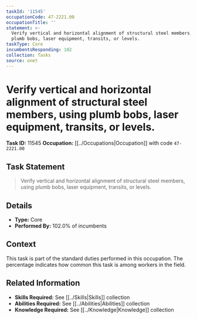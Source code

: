 ```yaml
---
taskId: '11545'
occupationCode: 47-2221.00
occupationTitle: ''
statement: >-
  Verify vertical and horizontal alignment of structural steel members, using
  plumb bobs, laser equipment, transits, or levels.
taskType: Core
incumbentsResponding: 102
collection: Tasks
source: onet
---
```

# Verify vertical and horizontal alignment of structural steel members, using plumb bobs, laser equipment, transits, or levels.

**Task ID:** 11545
**Occupation:** [[../Occupations|Occupation]] with code `47-2221.00`

## Task Statement

> Verify vertical and horizontal alignment of structural steel members, using plumb bobs, laser equipment, transits, or levels.

## Details

- **Type:** Core
- **Performed By:** 102.0% of incumbents

## Context

This task is part of the standard duties performed in this occupation. The percentage indicates how common this task is among workers in the field.

## Related Information

- **Skills Required:** See [[../Skills|Skills]] collection
- **Abilities Required:** See [[../Abilities|Abilities]] collection
- **Knowledge Required:** See [[../Knowledge|Knowledge]] collection
